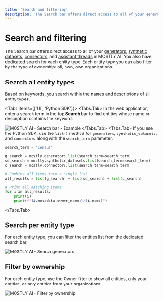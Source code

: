 ```yaml
---
title: 'Search and filtering'
description: 'The Search bar offers direct access to all of your generators, synthetic datasets, connectors, and assistant threads in MOSTLY AI. You also have dedicated search for each entity type. Each entity type you can also filter by the type of ownership: all, own, own organizations.'
---
```



# Search and filtering

The Search bar offers direct access to all of your [generators](/generators), [synthetic datasets](/synthetic-datasets), [connectors](/connectors), and [assistant threads](/assistant) in MOSTLY AI. You also have dedicated search for each entity type. Each entity type you can also filter by the type of ownership: all, own, own organizations.

## Search all entity types

Based on keywords, you search within the names and descriptions of all entity types.

<Tabs items={['UI', 'Python SDK']}>
<Tabs.Tab>
In the web application, enter a search term in the top **Search** bar to find entities whose name or description contains the keyword.

<Image
    src="/docs/docimages/search/search.webp"
    alt="MOSTLY AI - Search bar - Example"
    width={800}
    height={500}
/>
</Tabs.Tab>
<Tabs.Tab>
If you use the Python SDK, use the `list()` method for `generators`, `synthetic_datasets`, and `connectors` along with the `search_term` parameter.

```python filename="python" copy
search_term = 'census'

g_search = mostly.generators.list(search_term=search_term)
sd_search = mostly.synthetic_datasets.list(search_term=search_term)
c_search = mostly.connectors.list(search_term=search_term)

# Combine all items into a single list
all_results = list(g_search) + list(sd_search) + list(c_search)

# Print all matching items
for i in all_results:
    print(i)
    print(f"{i.metadata.owner_name:}/{i.name}") 
```
</Tabs.Tab>
</Tabs>

## Search per entity type

For each entity type, you can filter the entities list from the dedicated search bar.

<Image
    src="/docs/docimages/search/search-generators.webp"
    alt="MOSTLY AI - Search generators"
    width={800}
    height={500}
/>

## Filter by ownership

For each entity type, use the Owner filter to show all entities, only your entities, or only entities from your organizations.

<Image
    src="/docs/docimages/search/search-filter-by-ownership.webp"
    alt="MOSTLY AI - Filter by ownership"
    width={800}
    height={500}
/>